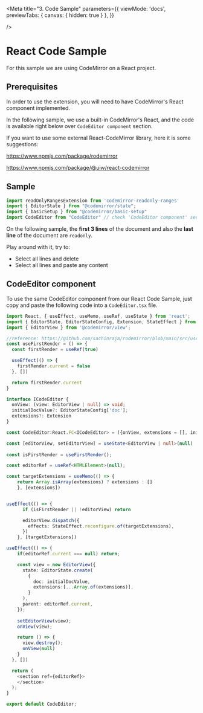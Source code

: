 <!-- Dot.stories.mdx -->


<Meta 
 title="3. Code Sample"
 parameters={{
    viewMode: 'docs',
    previewTabs: { 
      canvas: { hidden: true } 
     },
  }}
  
/>

# React Code Sample

For this sample we are using CodeMirror on a React project.

## Prerequisites

In order to use the extension, you will need to have CodeMirror's React component implemented. 

In the following sample, we use a built-in CodeMirror's React, and the code is available right below over `CodeEditor component` section.

If you want to use some external React-CodeMirror library, here it is some suggestions:

https://www.npmjs.com/package/rodemirror

https://www.npmjs.com/package/@uiw/react-codemirror


## Sample

```typescript
import readOnlyRangesExtension from 'codemirror-readonly-ranges'
import { EditorState } from "@codemirror/state";
import { basicSetup } from "@codemirror/basic-setup"
import CodeEditor from "CodeEditor" // check 'CodeEditor component' section
```

On the following sample, the **first 3 lines** of the document and also the **last line** of the document are `readonly`.

Play around with it, try to:
 - Select all lines and delete
 - Select all lines and paste any content

<Canvas withSource="open">
    <Story story={stories.ReactSample}/>
</Canvas>


## CodeEditor component

To use the same CodeEditor component from our React Code Sample, just copy and paste the following code into a `CodeEditor.tsx` file.


```typescript
import React, { useEffect, useMemo, useRef, useState } from 'react';
import { EditorState, EditorStateConfig, Extension, StateEffect } from '@codemirror/state';
import { EditorView } from '@codemirror/view';

//reference: https://github.com/sachinraja/rodemirror/blob/main/src/use-first-render.ts
const useFirstRender = () => {
  const firstRender = useRef(true)

  useEffect(() => {
    firstRender.current = false
  }, [])

  return firstRender.current
}

interface ICodeEditor {
  onView: (view: EditorView | null) => void;
  initialDocValue?: EditorStateConfig['doc'];
  extensions?: Extension
}

const CodeEditor:React.FC<ICodeEditor> = ({onView, extensions = [], initialDocValue}) => {

const [editorView, setEditorView] = useState<EditorView | null>(null)
    
const isFirstRender = useFirstRender();

const editorRef = useRef<HTMLElement>(null);

const targetExtensions = useMemo(() => {
    return Array.isArray(extensions) ? extensions : []
    }, [extensions])


useEffect(() => {
      if (isFirstRender || !editorView) return

      editorView.dispatch({
        effects: StateEffect.reconfigure.of(targetExtensions),
      })
    }, [targetExtensions])

useEffect(() => {
    if(editorRef.current === null) return;

    const view = new EditorView({
      state: EditorState.create(
        {
          doc: initialDocValue,
          extensions:[...Array.of(extensions)],
        }
      ),
      parent: editorRef.current,
    });
    
    setEditorView(view);
    onView(view);

    return () => {
      view.destroy();
      onView(null)
    }
  }, [])

  return (
    <section ref={editorRef}>
    </section>
  );
}

export default CodeEditor;

```

